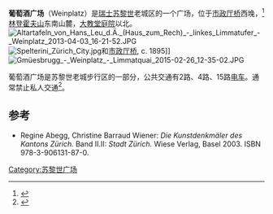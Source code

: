 {{Infobox street
| name                    = 葡萄酒广场
| native_name             = Weinplatz
| image                   = Weinplatz - Gmüesbrugg - Limmatquai 2015-07-16 12-20-59.JPG
| location                = [[瑞士|瑞士]][[苏黎世|苏黎世]]
| type                    = 步行
| coordinates             = {{coord|47.372|N|8.542|E}}
}}
'''葡萄酒广场'''（Weinplatz）是[[瑞士|瑞士]][[苏黎世|苏黎世]]老城区的一个广场，位于[[市政厅桥|市政厅桥]]西堍，<ref name="gsz-75jahre">{{cite web|url=https://www.stadt-zuerich.ch/content/dam/stzh/ted/Deutsch/gsz/Natur-%20und%20Erlebnisraeume/Publikationen%20und%20Broschueren/Sukkulenten-Sammlung/Vom%20Buerkliplatz%20zur%20Sukkulenten-Sammlung1.pdf|title=Vom Bürkliplatz zur Sukkulenten-Sammlung|publisher=[[Grün_Stadt_Zürich|Grün Stadt Zürich]]|author=Grün Stadt Zürich|language=de|date=May 2006|accessdate=2015-01-07|archive-date=2011-08-14|archive-url=https://web.archive.org/web/20110814134035/http://www.stadt-zuerich.ch/content/dam/stzh/ted/Deutsch/gsz/Natur-%20und%20Erlebnisraeume/Publikationen%20und%20Broschueren/Sukkulenten-Sammlung/Vom%20Buerkliplatz%20zur%20Sukkulenten-Sammlung1.pdf|dead-url=no}}</ref>[[林登霍夫山|林登霍夫山]]东南山麓，[[大教堂庭院|大教堂庭院]]以北。
[[File:Altartafeln_von_Hans_Leu_d.Ä._(Haus_zum_Rech)_-_linkes_Limmatufer_-_Weinplatz_2013-04-03_16-21-52.JPG|thumb]]
[[File:Spelterini_Zürich_City.jpg|thumb]]和[[市政厅桥|市政厅桥]], c. 1895]]
[[File:Gmüesbrugg_-_Weinplatz_-_Limmatquai_2015-02-26_12-35-02.JPG|thumb]]

葡萄酒广场是苏黎世老城步行区的一部分，公共交通有2路、4路、15路[[苏黎世电车|电车]]。通常禁止私人交通<ref name="limmatquai-stadtzürichpolizei">{{cite web|url=https://www.stadt-zuerich.ch/pd/de/index/dav/themen_projekte/limmatquai.html|title=Limmatquai|publisher=Poliezidepartement Stadt Zürich|author=|language=de|accessdate=2015-01-06}}</ref>。

== 参考 ==
* Regine Abegg, Christine Barraud Wiener: ''Die Kunstdenkmäler des Kantons Zürich.'' Band II.II: ''Stadt Zürich.'' Wiese Verlag, Basel 2003. ISBN 978-3-906131-87-0.
{{reflist|30em}}
[[Category:苏黎世广场|Category:苏黎世广场]]